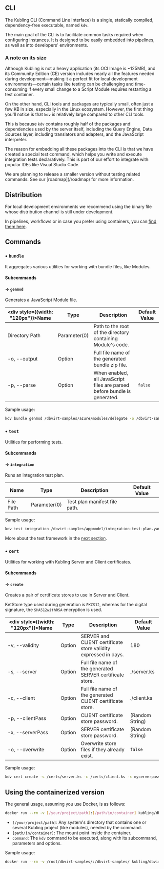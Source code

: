 
## CLI
The Kubling CLI (Command Line Interface) is a single, statically compiled, dependency-free executable, named `kdv`. 

The main goal of the CLI is to facilitate common tasks required when configuring instances. 
It is designed to be easily embedded into pipelines, as well as into developers' environments.

### A note on its size
Although Kubling is not a heavy application (its OCI Image is \~125MB), and its Community Edition (CE) version includes nearly all the features needed during 
development—making it a perfect fit for local development environments—certain tasks like testing can be challenging and time-consuming 
if every small change to a Script Module requires restarting a test container.

On the other hand, CLI tools and packages are typically small, often just a few KB in size, especially in the Linux ecosystem. 
However, the first thing you'll notice is that `kdv` is relatively large compared to other CLI tools. 

This is because `kdv` contains roughly half of the packages and dependencies used by the server itself, 
including the Query Engine, Data Sources layer, including translators and adapters, and the JavaScript interpreter.

The reason for embedding all these packages into the CLI is that we have created a special test command, which helps you write and execute integration tests declaratively. 
This is part of our effort to integrate with popular IDEs like Visual Studio Code.

<Callout type="info">
  We are planning to release a smaller version without testing related commands.
  See our [roadmap](/roadmap) for more information.
</Callout>

## Distribution
For local development environments we recommend using the binary file whose distribution channel is still under development.

In pipelines, workflows or in case you prefer using containers, you can [find them here](https://hub.docker.com/r/kubling/dbvirt-cli/tags).

## Commands

### &bull; `bundle`
It aggregates various utilities for working with bundle files, like Modules.

#### Subcommands
#### &rarr; `genmod`
Generates a JavaScript Module file.

| <div style={{width: "120px"}}>Name</div> | Type         | Description                                                               | Default Value |
|------------------------------------------|--------------|---------------------------------------------------------------------------|---------------|
| Directory Path                           | Parameter(0) | Path to the root of the directory containing Module's code.               |               |
| -o, --output                             | Option       | Full file name of the generated bundle zip file.                          |               |
| -p, --parse                              | Option       | When enabled, all JavaScript files are parsed before bundle is generated. | `false`       |

Sample usage:
```sh
kdv bundle genmod /dbvirt-samples/azure/modules/delegate -o /dbvirt-samples/azure/modules/azure-module-bundle.zip --parse
```

### &bull; `test`
Utilities for performing tests.

#### Subcommands
#### &rarr; `integration`
Runs an Integration test plan.

| Name         | Type         | Description                    | Default Value |
|--------------|--------------|--------------------------------|---------------|
| File Path    | Parameter(0) | Test plan manifest file path.  |               |

Sample usage:
```sh
kdv test integration /dbvirt-samples/appmodel/integration-test-plan.yaml
```

More about the test framework in the [next section](/CLI/test-framework).

### &bull; `cert`
Utilities for working with Kubling Server and Client certificates.

#### Subcommands
#### &rarr; `create`
Creates a pair of certificate stores to use in Server and Client.

KetStore type used during generation is `PKCS12`, whereas for the digital signature, the `SHA512withRSA` encryption is used.

| <div style={{width: "120px"}}>Name</div> | Type   | Description                                                     | Default Value   |
|------------------------------------------|--------|-----------------------------------------------------------------|-----------------|
| -v, --validity                           | Option | SERVER and CLIENT certificate store validity expressed in days. | 180             |
| -s, --server                             | Option | Full file name of the generated SERVER certificate store.       | ./server.ks     |
| -c, --client                             | Option | Full file name of the generated CLIENT certificate store.       | ./client.ks     |
| -p, --clientPass                         | Option | CLIENT certificate store password.                              | (Random String) |
| -x, --serverPass                         | Option | SERVER certificate store password.                              | (Random String) |
| -o, --overwrite                          | Option | Overwrite store files if they already exist.                    | `false`         |

Sample usage:
```sh
kdv cert create -s /certs/server.ks -c /certs/client.ks -x myserverpass -p myclientpass -o
```

## Using the containerized version
The general usage, assuming you use Docker, is as follows:
```sh
docker run --rm -v [/your/project/path]:[/path/in/container] kubling/dbvirt-cli:latest [command] [subcommand] [params] [options]
```

- `[/your/project/path]`: Any system's directory that contains one or several Kubling project (like modules), needed by the command.
- `[path/in/container]`: The mount point inside the container.
- `command`: The `kdv` command to be executed, along with its subcommand, parameters and options.

Sample usage:
```sh copy
docker run --rm -v /root/dbvirt-samples/:/dbvirt-samples/ kubling/dbvirt-cli:latest bundle genmod /dbvirt-samples/azure/modules/delegate -o /dbvirt-samples/azure/modules/delegate/azure-module-bundle.zip
```
